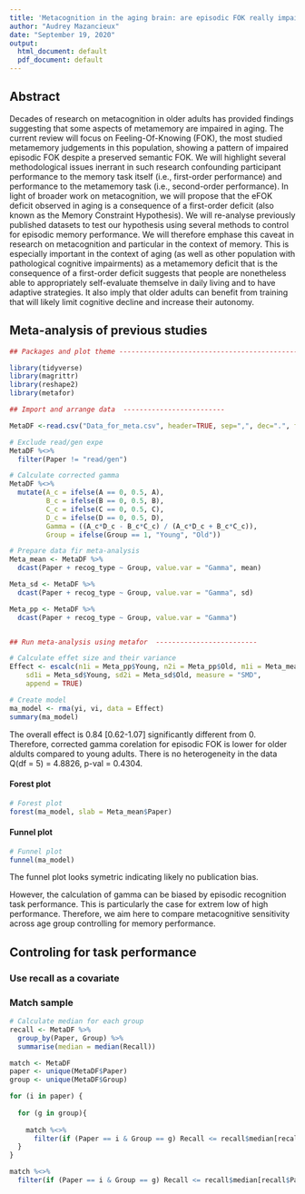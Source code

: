 ```yaml
---
title: 'Metacognition in the aging brain: are episodic FOK really impaired?'
author: "Audrey Mazancieux"
date: "September 19, 2020"
output:
  html_document: default
  pdf_document: default
---
```


## Abstract

Decades of research on metacognition in older adults has provided findings suggesting that some aspects of metamemory are impaired in aging. The current review will focus on Feeling-Of-Knowing (FOK), the most studied metamemory judgements in this population, showing a pattern of impaired episodic FOK despite a preserved semantic FOK. We will highlight several methodological issues inerrant in such research confounding participant performance to the memory task itself (i.e., first-order performance) and performance to the metamemory task (i.e., second-order performance). In light of broader work on metacognition, we will propose that the eFOK deficit observed in aging is a consequence of a first-order deficit (also known as the Memory Constraint Hypothesis). We will re-analyse previously published datasets to test our hypothesis using several methods to control for episodic memory performance. We will therefore emphase this caveat in research on metacognition and particular in the context of memory. This is especially important in the context of aging (as well as other population with pathological cognitive impairments) as a metamemory deficit that is the consequence of a first-order deficit suggests that people are nonetheless able to appropriately self-evaluate themselve in daily living and to have adaptive strategies. It also imply that older adults can benefit from training that will likely limit cognitive decline and increase their autonomy.


## Meta-analysis of previous studies

```r

## Packages and plot theme -----------------------------------------------

library(tidyverse)
library(magrittr)
library(reshape2)
library(metafor)

## Import and arrange data  -------------------------

MetaDF <-read.csv("Data_for_meta.csv", header=TRUE, sep=",", dec=".", fill  = TRUE)

# Exclude read/gen expe
MetaDF %<>%
  filter(Paper != "read/gen")

# Calculate corrected gamma
MetaDF %<>%
  mutate(A_c = ifelse(A == 0, 0.5, A),
         B_c = ifelse(B == 0, 0.5, B),
         C_c = ifelse(C == 0, 0.5, C),
         D_c = ifelse(D == 0, 0.5, D),
         Gamma = ((A_c*D_c - B_c*C_c) / (A_c*D_c + B_c*C_c)),
         Group = ifelse(Group == 1, "Young", "Old"))

# Prepare data fir meta-analysis
Meta_mean <- MetaDF %>% 
  dcast(Paper + recog_type ~ Group, value.var = "Gamma", mean)

Meta_sd <- MetaDF %>% 
  dcast(Paper + recog_type ~ Group, value.var = "Gamma", sd)

Meta_pp <- MetaDF %>% 
  dcast(Paper + recog_type ~ Group, value.var = "Gamma")


## Run meta-analysis using metafor  -------------------------

# Calculate effet size and their variance
Effect <- escalc(n1i = Meta_pp$Young, n2i = Meta_pp$Old, m1i = Meta_mean$Young, m2i = Meta_mean$Old, 
    sd1i = Meta_sd$Young, sd2i = Meta_sd$Old, measure = "SMD", 
    append = TRUE)

# Create model
ma_model <- rma(yi, vi, data = Effect)
summary(ma_model)

```

The overall effect is 0.84 [0.62-1.07] significantly different from 0.
Therefore, corrected gamma corelation for episodic FOK is lower for older aldults compared to young adults. 
There is no heterogeneity in the data Q(df = 5) = 4.8826, p-val = 0.4304. 

#### Forest plot

```r

# Forest plot
forest(ma_model, slab = Meta_mean$Paper)

```

#### Funnel plot 

```r

# Funnel plot 
funnel(ma_model)

```
The funnel plot looks symetric indicating likely no publication bias.

However, the calculation of gamma can be biased by episodic recognition task performance. This is particularly the case for extrem low of high performance. Therefore, we aim here to compare metacognitive sensitivity across age group controlling for memory performance. 

## Controling for task performance 

### Use recall as a covariate



### Match sample

```r

# Calculate median for each group
recall <- MetaDF %>% 
  group_by(Paper, Group) %>% 
  summarise(median = median(Recall))

match <- MetaDF
paper <- unique(MetaDF$Paper)
group <- unique(MetaDF$Group)

for (i in paper) {
  
  for (g in group){
    
    match %<>%
      filter(if (Paper == i & Group == g) Recall <= recall$median[recall$Paper == i & recall$Group == g])
  }
}  

match %<>%
  filter(if (Paper == i & Group == g) Recall <= recall$median[recall$Paper == i & recall$Group == g])
  
```


